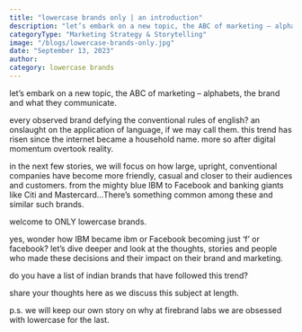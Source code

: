 ```yaml
---
title: "lowercase brands only | an introduction"
description: "let’s embark on a new topic, the ABC of marketing – alphabets, the brand and what they communicate."
categoryType: "Marketing Strategy & Storytelling"
image: "/blogs/lowercase-brands-only.jpg"
date: "September 13, 2023"
author:
category: lowercase brands
---
```


let’s embark on a new topic, the ABC of marketing – alphabets, the brand and what they communicate.

every observed brand defying the conventional rules of english? an onslaught on the application of language, if we may call them. this trend has risen since the internet became a household name. more so after digital momentum overtook reality.

in the next few stories, we will focus on how large, upright, conventional companies have become more friendly, casual and closer to their audiences and customers. from the mighty blue IBM to Facebook and banking giants like Citi and Mastercard…There’s something common among these and similar such brands.

welcome to ONLY lowercase brands.

yes, wonder how IBM became ibm or Facebook becoming just ‘f’ or facebook? let’s dive deeper and look at the thoughts, stories and people who made these decisions and their impact on their brand and marketing.

do you have a list of indian brands that have followed this trend?

share your thoughts here as we discuss this subject at length.

p.s. we will keep our own story on why at firebrand labs we are obsessed with lowercase for the last.
